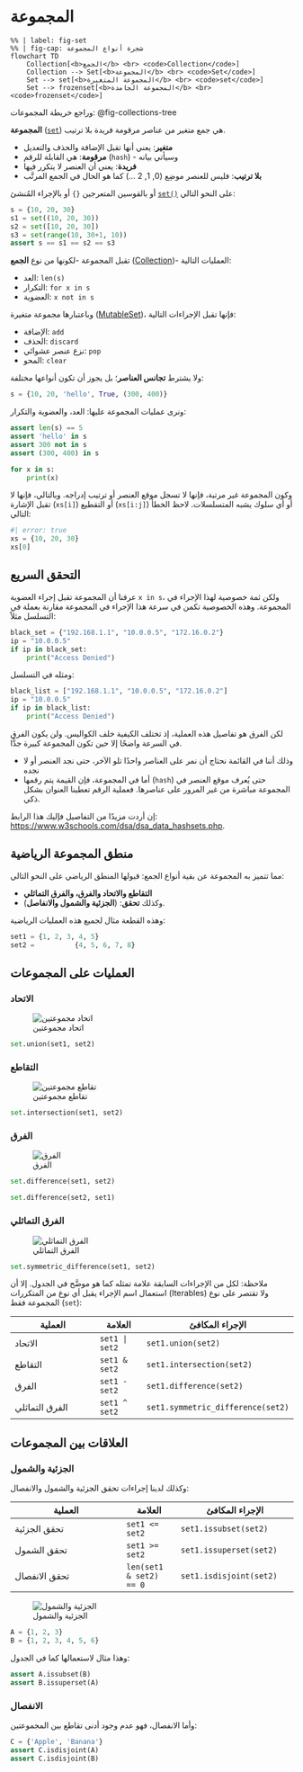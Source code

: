 # المجموعة


<div class="ltr">

```mermaid
%% | label: fig-set
%% | fig-cap: شجرة أنواع المجموعة
flowchart TD
    Collection[<b>الجمع</b> <br> <code>Collection</code>]
    Collection --> Set[<b>المجموعة</b> <br> <code>Set</code>]
    Set --> set[<b>المجموعة المتغيرة</b> <br> <code>set</code>]
    Set --> frozenset[<b>المجموعة الجامدة</b> <br> <code>frozenset</code>]
```

</div>

وراجع خريطة المجموعات: @fig-collections-tree

**المجموعة** ([`set`](https://docs.python.org/3/reference/datamodel.html#set-types)) هي جمع متغير من عناصر مرقومة فريدة بلا ترتيب.

- **متغير**: يعني أنها تقبل الإضافة والحذف والتعديل
- **مرقومة**: هي القابلة للرقم (`hash`) - وسيأتي بيانه
- **فريدة**: يعني أن العنصر لا يتكرر فيها
- **بلا ترتيب**: فليس للعنصر موضِع (0, 1, 2 ...) كما هو الحال في الجمع المرتَّب

أو بالقوسين المتعرجين `{}` أو بالإجراء المُنشئ [`set()`](https://docs.python.org/3/library/stdtypes.html#set) على النحو التالي:

```python
s = {10, 20, 30}
s1 = set((10, 20, 30))
s2 = set([10, 20, 30])
s3 = set(range(10, 30+1, 10))
assert s == s1 == s2 == s3
```

تقبل المجموعة -لكونها من نوع **الجمع** ([Collection](https://docs.python.org/3/library/collections.abc.html#collections-abstract-base-classes))- العمليات التالية:

- العد: `len(s)`
- التكرار: `for x in s`
- العضوية: `x not in s`

وباعتبارها مجموعة متغيرة ([MutableSet](https://docs.python.org/3/library/collections.abc.html#collections.abc.MutableSet))، فإنها تقبل الإجراءات التالية:

- الإضافة: `add`
- الحذف: `discard`
- نزع عنصر عشوائي: `pop`
- المحو: `clear`

ولا يشترط **تجانس العناصر**؛ بل يجوز أن تكون أنواعها مختلفة:

```python
s = {10, 20, 'hello', True, (300, 400)}
```

ونرى عمليات المجموعة عليها: العد، والعضوية والتكرار:

```python
assert len(s) == 5
assert 'hello' in s
assert 300 not in s
assert (300, 400) in s

for x in s:
    print(x)
```

وكون المجموعة غير مرتبة، فإنها لا تسجل موقع العنصر أو ترتيب إدراجه. وبالتالي، فإنها لا تقبل الإشارة (`xs[i]`) أو التقطيع (`xs[i:j]`) أو أي سلوك يشبه المتسلسلات. لاحظ الخطأ التالي:

```python
#| error: true
xs = {10, 20, 30}
xs[0]
```

## التحقق السريع

عرفنا أن المجموعة تقبل إجراء العضوية `x in s`، ولكن ثمة خصوصية لهذا الإجراء في المجموعة.
وهذه الخصوصية تكمن في سرعة هذا الإجراء في المجموعة مقارنة بعملة في التسلسل مثلاً:

```python
black_set = {"192.168.1.1", "10.0.0.5", "172.16.0.2"}
ip = "10.0.0.5"
if ip in black_set:
    print("Access Denied")
```

ومثله في التسلسل:

```python
black_list = ["192.168.1.1", "10.0.0.5", "172.16.0.2"]
ip = "10.0.0.5"
if ip in black_list:
    print("Access Denied")
```

لكن الفرق هو تفاصيل هذه العملية، إذ تختلف الكيفية خلف الكواليس. ولن يكون الفرق في السرعة واضحًا إلا حين تكون المجموعة كبيرة جدًّا.

- وذلك أننا في القائمة نحتاج أن نمر على العناصر واحدًا تلو الآخر، حتى نجد العنصر أو لا نجده
- أما في المجموعة، فإن القيمة يتم رقمها (`hash`) حتى يُعرف موقع العنصر في المجموعة مباشرة من غير المرور على عناصرها. فعملية الرقم تعطينا العنوان بشكل ذكي.

إن أردت مزيدًا من التفاصيل فإليك هذا الرابط: [https://www.w3schools.com/dsa/dsa_data_hashsets.php](https://www.w3schools.com/dsa/dsa_data_hashsets.php).

## منطق المجموعة الرياضية

مما تتميز به المجموعة عن بقية أنواع الجمع: قبولها المنطق الرياضي على النحو التالي:

- **التقاطع والاتحاد والفرق، والفرق التماثلي**
- وكذلك **تحقق**: (**الجزئية والشمول والانفاصل**).

وهذه القطعة مثال لجميع هذه العمليات الرياضية:

```python
set1 = {1, 2, 3, 4, 5}
set2 =          {4, 5, 6, 7, 8}
```

## العمليات على المجموعات

### الاتحاد

![اتحاد مجموعتين](https://upload.wikimedia.org/wikipedia/commons/thumb/3/30/Venn0111.svg/180px-Venn0111.svg.png)

```python
set.union(set1, set2)
```

### التقاطع

![تقاطع مجموعتين](https://upload.wikimedia.org/wikipedia/commons/thumb/9/99/Venn0001.svg/180px-Venn0001.svg.png)

```python
set.intersection(set1, set2)
```

### الفرق

![الفرق](https://upload.wikimedia.org/wikipedia/commons/thumb/5/5a/Venn0010.svg/180px-Venn0010.svg.png)

```python
set.difference(set1, set2)
```

```python
set.difference(set2, set1)
```

### الفرق التماثلي

![الفرق التماثلي](https://upload.wikimedia.org/wikipedia/commons/thumb/4/46/Venn0110.svg/180px-Venn0110.svg.png)

```python
set.symmetric_difference(set1, set2)
```

ملاحظة: لكل من الإجراءات السابقة علامة تمثله كما هو موضَّح في الجدول. إلا أن استعمال اسم الإجراء يقبل أي نوع من المتكررات (Iterables) ولا تقتصر على نوع المجموعة فقط (`set`):

| العملية                        | العلامة        | الإجراء المكافئ                  |
|--------------------------------|----------------|----------------------------------|
| الاتحاد                        | `set1 | set2`  | `set1.union(set2)`               |
| التقاطع                       | `set1 & set2`  | `set1.intersection(set2)`        |
| الفرق                          | `set1 - set2`  | `set1.difference(set2)`          |
| الفرق التماثلي                | `set1 ^ set2`  | `set1.symmetric_difference(set2)`|

## العلاقات بين المجموعات

### الجزئية والشمول

وكذلك لدينا إجراءات تحقق الجزئية والشمول والانفصال:

| العملية                        | العلامة        | الإجراء المكافئ                  |
|--------------------------------|----------------|----------------------------------|
| تحقق الجزئية                   | `set1 <= set2` | `set1.issubset(set2)`            |
| تحقق الشمول                    | `set1 >= set2` | `set1.issuperset(set2)`          |
| تحقق الانفصال                  | `len(set1 & set2) == 0` | `set1.isdisjoint(set2)`          |

![الجزئية والشمول](https://upload.wikimedia.org/wikipedia/commons/thumb/b/b0/Venn_A_subset_B.svg/150px-Venn_A_subset_B.svg.png)

```python
A = {1, 2, 3}
B = {1, 2, 3, 4, 5, 6}
```

وهذا مثال لاستعمالها كما في الجدول:

```python
assert A.issubset(B)
assert B.issuperset(A)
```

### الانفصال

وأما الانفصال، فهو عدم وجود أدنى تقاطع بين المجموعتين:

```python
C = {'Apple', 'Banana'}
assert C.isdisjoint(A)
assert C.isdisjoint(B)
```
